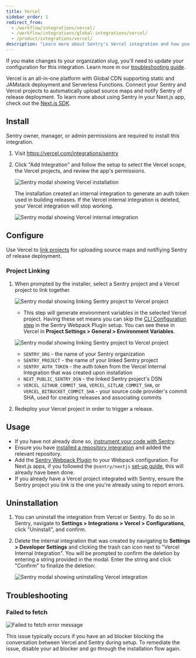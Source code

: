 ```yaml
---
title: Vercel
sidebar_order: 1
redirect_from:
  - /workflow/integrations/vercel/
  - /workflow/integrations/global-integrations/vercel/
  - /product/integrations/vercel/
description: "Learn more about Sentry's Vercel integration and how you can connect your Sentry and Vercel projects to automatically upload source maps and notify Sentry of release deployment."
---
```


<Alert level="warning">

If you make changes to your organization slug, you'll need to update your configuration for this integration. Learn more in our [troubleshooting guide](/product/integrations/troubleshooting).

</Alert>

Vercel is an all-in-one platform with Global CDN supporting static and JAMstack deployment and Serverless Functions. Connect your Sentry and Vercel projects to automatically upload source maps and notify Sentry of release deployment. To learn more about using Sentry in your Next.js app, check out the [Next.js SDK](/platforms/javascript/guides/nextjs/).

## Install

<Note>

Sentry owner, manager, or admin permissions are required to install this integration.

</Note>

1. Visit <https://vercel.com/integrations/sentry>

2. Click "Add Integration" and follow the setup to select the Vercel scope, the Vercel projects, and review the app's permissions.

   ![Sentry modal showing Vercel installation](vercel_install.png)

   <Alert title="Important" level="warning">
     The installation created an internal integration to generate an auth token
     used in building releases. If the Vercel internal integration is deleted,
     your Vercel integration will stop working.
   </Alert>

   ![Sentry modal showing Vercel internal integration](vercel_internal_integration.png)

## Configure

Use Vercel to [link projects](#project-linking) for uploading source maps and notifiying Sentry of release deployment.

### Project Linking

1. When prompted by the installer, select a Sentry project and a Vercel project to link together.

   ![Sentry modal showing linking Sentry project to Vercel project](vercel_link_project.png)

   - This step will generate environment variables in the selected Vercel project. Having these set means you can skip the [CLI Configuration step](https://github.com/getsentry/sentry-webpack-plugin#cli-configuration) in the Sentry Webpack Plugin setup. You can see these in Vercel in **Project Settings > General > Environment Variables**.

   ![Sentry modal showing linking Sentry project to Vercel project](vercel_env_vars.png)

   - `SENTRY_ORG` - the name of your Sentry organization
   - `SENTRY_PROJECT` - the name of your linked Sentry project
   - `SENTRY_AUTH_TOKEN` - the auth token from the Vercel Internal Integration that was created upon installation
   - `NEXT_PUBLIC_SENTRY_DSN` - the linked Sentry project's DSN
   - `VERCEL_GITHUB_COMMIT_SHA`, `VERCEL_GITLAB_COMMIT_SHA`, or `VERCEL_BITBUCKET_COMMIT_SHA` - your source code provider's commit SHA, used for creating releases and associating commits

2. Redeploy your Vercel project in order to trigger a release.

## Usage

- If you have not already done so, [instrument your code with Sentry](/platforms/javascript/).
- Ensure you have [installed a repository integration](/product/releases/setup/release-automation/) and added the relevant repository.
- Add the [Sentry Webpack Plugin](https://github.com/getsentry/sentry-webpack-plugin) to your Webpack configuration. For Next.js apps, if you followed the `@sentry/nextjs` [set-up guide](/platforms/javascript/guides/nextjs/), this will already have been done.
- If you already have a Vercel project integrated with Sentry, ensure the Sentry project you link is the one you're already using to report errors.

## Uninstallation

1. You can uninstall the integration from Vercel or Sentry. To do so in Sentry, navigate to **Settings > Integrations > Vercel > Configurations**, click "Uninstall", and confirm.

2. Delete the internal integration that was created by navigating to **Settings > Developer Settings** and clicking the trash can icon next to "Vercel Internal Integration". You will be prompted to confirm the deletion by entering a string provided in the modal. Enter the string and click "Confirm" to finalize the deletion:

   ![Sentry modal showing uninstalling Vercel integration](vercel_delete_internal_integration.png)

## Troubleshooting

### Failed to fetch

![Failed to fetch error message](vercel_failed_to_fetch.png)

This issue typically occurs if you have an ad blocker blocking the conversation between Vercel and Sentry during setup. To remediate the issue, disable your ad blocker and go through the installation flow again.
